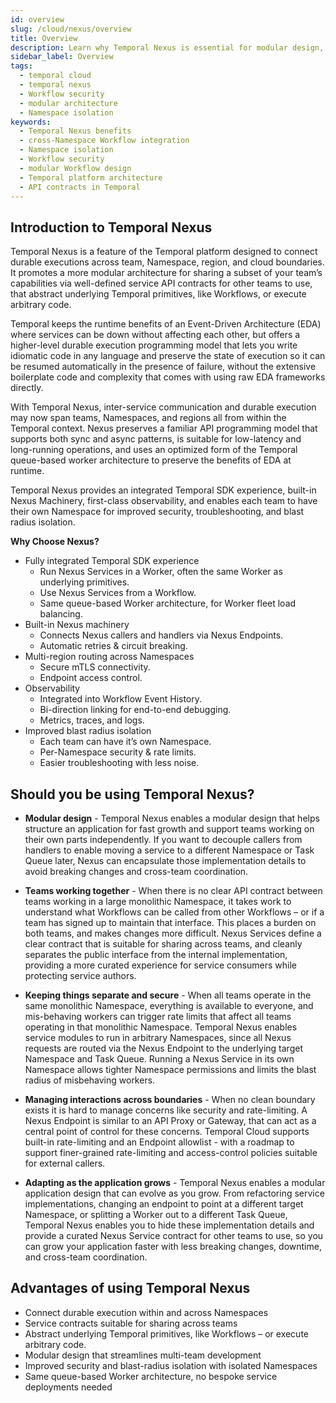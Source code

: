 ```yaml
---
id: overview
slug: /cloud/nexus/overview
title: Overview
description: Learn why Temporal Nexus is essential for modular design, cross-team collaboration, and enhanced security across Namespaces in Temporal Cloud.
sidebar_label: Overview
tags:
  - temporal cloud
  - temporal nexus
  - Workflow security
  - modular architecture
  - Namespace isolation
keywords:
  - Temporal Nexus benefits
  - cross-Namespace Workflow integration
  - Namespace isolation
  - Workflow security
  - modular Workflow design
  - Temporal platform architecture
  - API contracts in Temporal
---
```


## Introduction to Temporal Nexus

Temporal Nexus is a feature of the Temporal platform designed to connect durable executions across team, Namespace, region, and cloud boundaries. 
It promotes a more modular architecture for sharing a subset of your team’s capabilities via well-defined service API contracts for other teams to use, that abstract underlying Temporal primitives, like Workflows, or execute arbitrary code.

Temporal keeps the runtime benefits of an Event-Driven Architecture (EDA) where services can be down without affecting each other, but offers a higher-level durable execution programming model that lets you write idiomatic code in any language and preserve the state of execution so it can be resumed automatically in the presence of failure, without the extensive boilerplate code and complexity that comes with using raw EDA frameworks directly.

With Temporal Nexus, inter-service communication and durable execution may now span teams, Namespaces, and regions all from within the Temporal context. Nexus preserves a familiar API programming model that supports both sync and async patterns, is suitable for low-latency and long-running operations, and uses an optimized form of the Temporal queue-based worker architecture to preserve the benefits of EDA at runtime. 

Temporal Nexus provides an integrated Temporal SDK experience, built-in Nexus Machinery, first-class observability, and enables each team to have their own Namespace for improved security, troubleshooting, and blast radius isolation.

**Why Choose Nexus?**
* Fully integrated Temporal SDK experience  
  * Run Nexus Services in a Worker, often the same Worker as underlying primitives.  
  * Use Nexus Services from a Workflow.  
  * Same queue-based Worker architecture, for Worker fleet load balancing.  
* Built-in Nexus machinery  
  * Connects Nexus callers and handlers via Nexus Endpoints.  
  * Automatic retries & circuit breaking. 
* Multi-region routing across Namespaces  
  * Secure mTLS connectivity. 
  * Endpoint access control.  
* Observability  
  * Integrated into Workflow Event History.  
  * Bi-direction linking for end-to-end debugging.  
  * Metrics, traces, and logs. 
* Improved blast radius isolation  
  * Each team can have it’s own Namespace.  
  * Per-Namespace security & rate limits.  
  * Easier troubleshooting with less noise.

## Should you be using Temporal Nexus?

* **Modular design** \- Temporal Nexus enables a modular design that helps structure an application for fast growth and support teams working on their own parts independently. If you want to decouple callers from handlers to enable moving a service to a different Namespace or Task Queue later, Nexus can encapsulate those implementation details to avoid breaking changes and cross-team coordination.

* **Teams working together** \- When there is no clear API contract between teams working in a large monolithic Namespace, it takes work to understand what Workflows can be called from other Workflows – or if a team has signed up to maintain that interface. This places a burden on both teams, and makes changes more difficult. 
Nexus Services define a clear contract that is suitable for sharing across teams, and cleanly separates the public interface from the internal implementation, providing a more curated experience for service consumers while protecting service authors.

* **Keeping things separate and secure** \- When all teams operate in the same monolithic Namespace, everything is available to everyone, and mis-behaving workers can trigger rate limits that affect all teams operating in that monolithic Namespace. 
Temporal Nexus enables service modules to run in arbitrary Namespaces, since all Nexus requests are routed via the Nexus Endpoint to the underlying target Namespace and Task Queue. Running a Nexus Service in its own Namespace allows tighter Namespace permissions and limits the blast radius of misbehaving workers.

* **Managing interactions across boundaries** \- When no clean boundary exists it is hard to manage concerns like security and rate-limiting. 
A Nexus Endpoint is similar to an API Proxy or Gateway, that can act as a central point of control for these concerns. Temporal Cloud supports built-in rate-limiting and an Endpoint allowlist \- with a roadmap to support finer-grained rate-limiting and access-control policies suitable for external callers.

* **Adapting as the application grows** \- Temporal Nexus enables a modular application design that can evolve as you grow. From refactoring service implementations, changing an endpoint to point at a different target Namespace, or splitting a Worker out to a different Task Queue, Temporal Nexus enables you to hide these implementation details and provide a curated Nexus Service contract for other teams to use, so you can grow your application faster with less breaking changes, downtime, and cross-team coordination.

## Advantages of using Temporal Nexus

* Connect durable execution within and across Namespaces  
* Service contracts suitable for sharing across teams  
* Abstract underlying Temporal primitives, like Workflows – or execute arbitrary code.  
* Modular design that streamlines multi-team development  
* Improved security and blast-radius isolation with isolated Namespaces  
* Same queue-based Worker architecture, no bespoke service deployments needed
